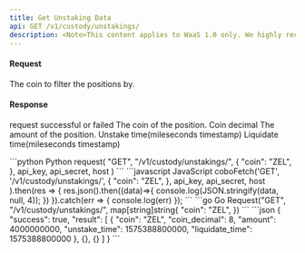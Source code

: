 ```yaml
---
title: Get Unstaking Data
api: GET /v1/custody/unstakings/ 
description: <Note>This content applies to WaaS 1.0 only. We highly recommend that you upgrade to <a href="/v2/guides/overview/introduction">WaaS 2.0</a>.</Note> This endpoint returns a JSON response with a list of unstaking and liquidating positions for the specified coin.
---
```

#### Request
<ParamField query="coin" type="String" >The coin to filter the positions by.</ParamField>

#### Response
<ResponseField name="success" type="bool">request successful or failed</ResponseField>
<ResponseField name="result" type="object[]">
  <Expandable title="object">
    <ResponseField name="coin" type="String" >The coin of the position.</ResponseField>
    <ResponseField name="coin_decimal" type="Int" >Coin decimal</ResponseField>
    <ResponseField name="amount" type="Int" >The amount of the position.</ResponseField>
    <ResponseField name="unstake_time" type="Int" >Unstake time(mileseconds timestamp)</ResponseField>
    <ResponseField name="liquidate_time" type="Int" >Liquidate time(mileseconds timestamp)</ResponseField>
  </Expandable>
</ResponseField>

<RequestExample>
```python Python
request(
    "GET",
    "/v1/custody/unstakings/",
    {
        "coin": "ZEL",
    },
    api_key, api_secret, host
)
```
```javascript JavaScript
coboFetch('GET', '/v1/custody/unstakings/',
        {
            "coin": "ZEL",
        },
        api_key, api_secret, host
    ).then(res => {
        res.json().then((data)=>{
            console.log(JSON.stringify(data, null, 4));
        })
    }).catch(err => {
        console.log(err)
    });
```
```go Go
Request("GET", "/v1/custody/unstakings/", map[string]string{
    "coin": "ZEL",
})
```
</RequestExample>

<ResponseExample>
```json
{
  "success": true,
  "result": [
    {
      "coin": "ZEL",
      "coin_decimal": 8,
      "amount": 4000000000,
      "unstake_time": 1575388800000,
      "liquidate_time": 1575388800000
    },
    {},
    {}
  ]
}
```
</ResponseExample>
